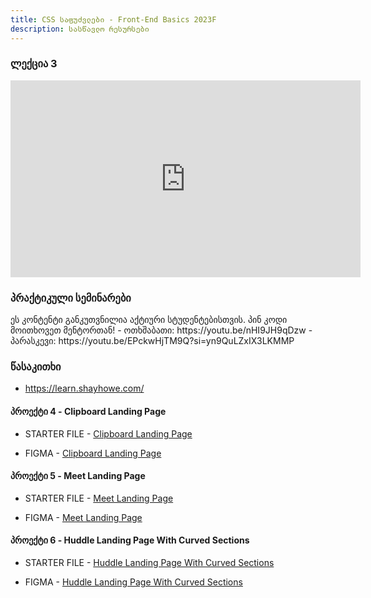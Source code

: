 ```yaml
---
title: CSS საფუძვლები - Front-End Basics 2023F
description: სასწავლო რესურსები
---
```


### ლექცია 3

<iframe width="560" height="315" src="https://www.youtube.com/embed/SWmyQG_41N0?si=fvNKqLJl5KpZII4u" title="YouTube video player" frameborder="0" allow="accelerometer; autoplay; clipboard-write; encrypted-media; gyroscope; picture-in-picture; web-share" allowfullscreen></iframe>

### პრაქტიკული სემინარები

<Card>
  <PinCodeProtectedContent>
    <Locked>
      ეს კონტენტი განკუთვნილია აქტიური სტუდენტებისთვის. პინ კოდი მოითხოვეთ
      მენტორთან!
    </Locked>
    <Unlocked>
      - ოთხშაბათი: https://youtu.be/nHI9JH9qDzw
      - პარასკევი: https://youtu.be/EPckwHjTM9Q?si=yn9QuLZxIX3LKMMP
    </Unlocked>
  </PinCodeProtectedContent>
</Card>

### წასაკითხი

- https://learn.shayhowe.com/

#### პროექტი 4 - Clipboard Landing Page

- STARTER FILE - [Clipboard Landing Page](https://drive.google.com/file/d/1RO3IsfOO3c7BlpnnND-swurb-ah4-8rh/view?usp=sharing)

- FIGMA - [Clipboard Landing Page](https://www.figma.com/file/Ibgj2LcEqhfrFqLTwZONXf/clipboard-landing-page?type=design&mode=design&t=pQlxg5oguQXuTEcS-0)

#### პროექტი 5 - Meet Landing Page

- STARTER FILE - [Meet Landing Page](https://drive.google.com/file/d/1Hvv2KtVoYXw22KYP25U_J0nUrd__SRCn/view?usp=sharing)

- FIGMA - [Meet Landing Page](https://www.figma.com/file/Qyn7Fqm4FlIO91wl2kpHwD/meet-landing-page?type=design&mode=design&t=Q7kzNXsuZI83DhBP-0)

#### პროექტი 6 - Huddle Landing Page With Curved Sections

- STARTER FILE - [Huddle Landing Page With Curved Sections](https://drive.google.com/file/d/1t3OivlLKRvvlA5UzPfNTdCRU2CWc4b9k/view?usp=sharing)

- FIGMA - [Huddle Landing Page With Curved Sections](https://www.figma.com/file/g86d92GLVCsfqH7cKyWYXz/huddle-landing-page-with-curved-sections?type=design&node-id=0-1&mode=design&t=9f7v0hapuTwgNnTg-0)
